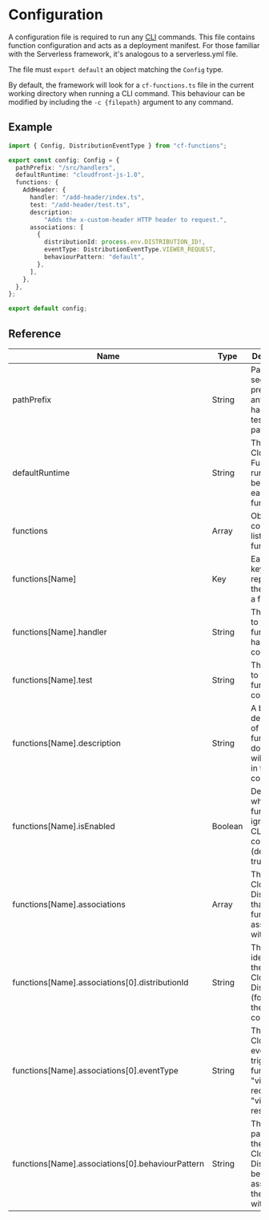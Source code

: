 # Configuration

A configuration file is required to run any [CLI](./deployment) commands. This file contains function configuration and
acts as a deployment manifest. For those familiar with the Serverless framework, it's analogous to a serverless.yml file.

The file must `export default` an object matching the `Config` type.

By default, the framework will look for a `cf-functions.ts` file in the current working directory when running a CLI
command. This behaviour can be modified by including the `-c {filepath}` argument to any command.

## Example

```typescript
import { Config, DistributionEventType } from "cf-functions";

export const config: Config = {
  pathPrefix: "/src/handlers",
  defaultRuntime: "cloudfront-js-1.0",
  functions: {
    AddHeader: {
      handler: "/add-header/index.ts",
      test: "/add-header/test.ts",
      description:
          "Adds the x-custom-header HTTP header to request.",
      associations: [
        {
          distributionId: process.env.DISTRIBUTION_ID!,
          eventType: DistributionEventType.VIEWER_REQUEST,
          behaviourPattern: "default",
        },
      ],
    },
  },
};

export default config;
```

## Reference

| Name                                             | Type    | Description                                                                                 | isRequired |
|--------------------------------------------------|---------|---------------------------------------------------------------------------------------------|------------|
| pathPrefix                                       | String  | Path segment to prepend to any function handler or test file paths.                         | No         |
| defaultRuntime                                   | String  | The CloudFront Function runtime to be used by each function.                                | No         |
| functions                                        | Array   | Object map containing list of functions.                                                    | Yes        |
| functions[Name]                                  | Key     | Each object key represents the name of a function.                                          | Yes        |
| functions[Name].handler                          | String  | The file path to the function handler code.                                                 | Yes        |
| functions[Name].test                             | String  | The file path to the function test code.                                                    | No         |
| functions[Name].description                      | String  | A brief description of what the function does. This will appear in the AWS console.         | No         |
| functions[Name].isEnabled                        | Boolean | Determines whether the function is ignored by CLI commands (defaults true)                  | No         |
| functions[Name].associations                     | Array   | The CloudFront Distributions that the function is associated with.                          | Yes        |
| functions[Name].associations[0].distributionId   | String  | The unique identifier of the CloudFront Distribution (found in the AWS console)             | Yes        |
| functions[Name].associations[0].eventType        | String  | The CloudFront event which triggers the function - "viewer-request" or "viewer-response"    | Yes        |
| functions[Name].associations[0].behaviourPattern | String  | The string pattern of the CloudFront Distribution behaviour to associate the function with. | Yes        |
